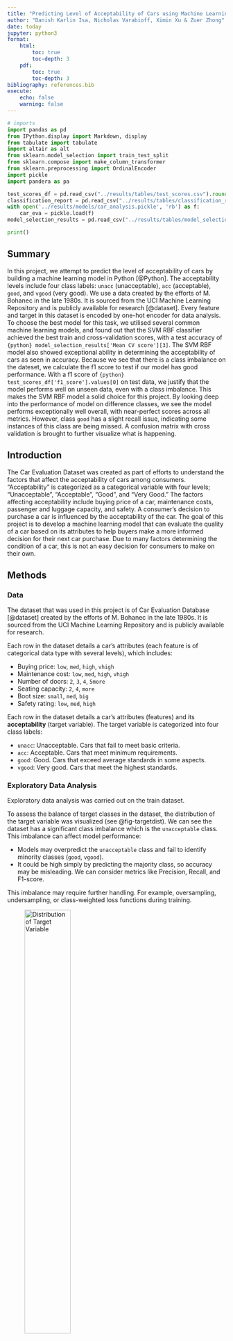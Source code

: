```yaml
---
title: "Predicting Level of Acceptability of Cars using Machine Learning"
author: "Danish Karlin Isa, Nicholas Varabioff, Ximin Xu & Zuer Zhong"
date: today
jupyter: python3
format: 
    html:
        toc: true
        toc-depth: 3
    pdf:
        toc: true
        toc-depth: 3
bibliography: references.bib
execute:
    echo: false
    warning: false
---
```


```python
# imports
import pandas as pd
from IPython.display import Markdown, display
from tabulate import tabulate
import altair as alt
from sklearn.model_selection import train_test_split
from sklearn.compose import make_column_transformer
from sklearn.preprocessing import OrdinalEncoder
import pickle
import pandera as pa
```
```python
test_scores_df = pd.read_csv("../results/tables/test_scores.csv").round(2)
classification_report = pd.read_csv("../results/tables/classification_report.csv").round(3)
with open('../results/models/car_analysis.pickle', 'rb') as f:
    car_eva = pickle.load(f)
model_selection_results = pd.read_csv("../results/tables/model_selection_results.csv").round(3)

print()
```

## Summary

In this project, we attempt to predict the level of acceptability of cars by building a machine learning model in Python [@Python]. The acceptability levels include four class labels: `unacc` (unacceptable), `acc` (acceptable), `good`, and `vgood` (very good).
We use a data created by the efforts of M. Bohanec in the late 1980s. It is sourced from the UCI Machine Learning Repository and is publicly available for research [@dataset]. Every feature and target in this dataset is encoded by one-hot encoder for data analysis.
To choose the best model for this task, we utilised several common machine learning models, and found out that the SVM RBF classifier achieved the best train and cross-validation scores, with a test accuracy of `{python} model_selection_results['Mean CV score'][3]`. 
The SVM RBF model also showed exceptional ability in determining the acceptability of cars as seen in accuracy. Because we see that there is a class imbalance on the dateset, we calculate the f1 score to test if our model has good performance. With a f1 score of `{python} test_scores_df['f1_score'].values[0]` on test data, we justify that the model performs well on unseen data, even with a class imbalance. 
This makes the SVM RBF model a solid choice for this project. By looking deep into the performance of model on difference classes, we see the model performs exceptionally well overall, with near-perfect scores across all metrics. However, class `good` has a slight recall issue, indicating some instances of this class are being missed. A confusion matrix with cross validation is brought to further visualize what is happening.

## Introduction

The Car Evaluation Dataset was created as part of efforts to understand the factors that affect the acceptability of cars among consumers. "Acceptability" is categorized as a categorical variable with four levels; "Unacceptable", "Acceptable", "Good", and "Very Good." The factors affecting acceptability include buying price of a car, maintenance costs, passenger and luggage capacity, and safety.  A consumer's decision to purchase a car is influenced by the acceptability of the car. The goal of this project is to develop a machine learning model that can evaluate the quality of a car based on its attributes to help buyers make a more informed decision for their next car purchase. Due to many factors determining the condition of a car, this is not an easy decision for consumers to make on their own.

## Methods

### Data

The dataset that was used in this project is of Car Evaluation Database [@dataset] created by the efforts of M. Bohanec in the late 1980s. It is sourced from the UCI Machine Learning Repository and is publicly available for research. 

Each row in the dataset details a car’s attributes (each feature is of categorical data type with several levels), which includes:  

-   Buying price: `low`, `med`, `high`, `vhigh`  
-   Maintenance cost: `low`, `med`, `high`, `vhigh`  
-   Number of doors: `2`, `3`, `4`, `5more`  
-   Seating capacity: `2`, `4`, `more`  
-   Boot size: `small`, `med`, `big`  
-   Safety rating: `low`, `med`, `high`  

Each row in the dataset details a car’s attributes (features) and its **acceptability** (target variable). The target variable is categorized into four class labels:  

- `unacc`: Unacceptable. Cars that fail to meet basic criteria.  
- `acc`: Acceptable. Cars that meet minimum requirements.  
- `good`: Good. Cars that exceed average standards in some aspects.  
- `vgood`: Very good. Cars that meet the highest standards.  


### Exploratory Data Analysis

Exploratory data analysis was carried out on the train dataset.

To assess the balance of target classes in the dataset, the distribution of the target variable was visualized (see @fig-targetdist). We can see the dataset has a significant class imbalance which is the `unacceptable` class. This imbalance can affect model performance:  

- Models may overpredict the `unacceptable` class and fail to identify minority classes (`good`, `vgood`).  
- It could be high simply by predicting the majority class, so accuracy may be misleading. We can consider metrics like Precision, Recall, and F1-score.  

This imbalance may require further handling. For example, oversampling, undersampling, or class-weighted loss functions during training.

![Distribution of Target Variable](../results/figures/target_distribution_raw.png){#fig-targetdist width=50%}

 From @fig-featurecounts, we can see the counts of records by target and category was visualised to gain a better idea of the dataset.

![Distribution of Features by Class](../results/figures/feature_counts_by_class.png){#fig-featurecounts width=70%}

Through this analysis, we can see that examples with target class `unacceptable` represent a large proportion of the dataset.

### Preprocessing of Dataset for Machine Learning

We preprocess the dataset to prepare it for machine learning: 

- Transform categorical features using `OrdinalEncoder` from scikit-learn 
- Split the dataset into training and testing sets

### Model Selection

The core of this project is choosing the appropriate machine learning model. 
Thus, several machine learning models from scikit-learn [@scikit-learn] will be evaluated using cross-validation. 
The models evaluated are:

- `DummyClassifier` (Dummy), which serves as a baseline to compare the performance of other models,
- `DecisionTreeClassifier` (Decision Tree),
- `KNeighboursClassifier` (KNN),
- `SVC` with RBF kernel (SVM RBF),
- Naive Bayes using `MultinomialNB` (Naive Bayes), and
- `LogisticRegression` (Logistic Regression).

```python
#| label: tbl-model_selection_results
#| tbl-cap: Results of model selection conducted using cross-validation

Markdown(model_selection_results.to_markdown(index=False))
```

The results of the model selection is shown in [@tbl-model_selection_results].
According to the results, SVM RBF achieved high train and cross-validation scores of `{python} model_selection_results['Mean train score'][3]` and `{python} model_selection_results['Mean CV score'][3]` respectively, 
suggesting it is the best model for generalising unseen data. 

While the Decision Tree model yielded the best train and cross-validation scores, 
the perfect train score suggests that the model has overfitted to the data.
Therefore, we will be using SVM RBF for this project.

### Model Optimization

With the best model identified, the next step was to improve its performance through hyperparameter optimization. Using RandomizedSearchCV, a range of values for the SVM’s hyperparameters C and gamma were explored. The range of hyperparameters was chosen to cover a range of possibly useful hyperparameter values, which are commonly used in hyperparameter optimization for SVM classifier [@scikit-learn_grid_search]. This approach allowed for an efficient and thorough search across the parameter space, and results in an optimal esitimator to use. We use f1 weighted score to tune because of a multiclass dataset. 

The visualizations are below, including a heatmap (@fig-heatmaptuning) of test scores obtained during hyperparameter optimization. This interpretability aids in understanding which parameters are most critical and how sensitive the model is to these settings.

![Heatmap of test scores obtained during hyperparameter optimisation](../results/figures/car_hyperparameter.png){#fig-heatmaptuning width=70%}

We observed that the best hyperparameter of `C` and `gamma` are `{python} car_eva.best_params_['svc__C']` and `{python} car_eva.best_params_['svc__gamma']` respectively. 
All categorical features were passed through `OrdinalEncoder` prior to model fitting. 
The Python programming language [@Python] and the following Python packages were used to perform the analysis: numpy [@harris2020array], Pandas [@mckinney-proc-scipy-2010], matplotlib [@Hunter:2007], scikit-learn [@scikit-learn].
The code used to perform the analysis and create this report can be found here: [https://github.com/UBC-MDS/Car_Evaluation_Analysis/blob/main/scripts](https://github.com/UBC-MDS/Car_Evaluation_Analysis/blob/main/scripts)

## Results & Discussion

After performing hyperparameter optimization, the SVM RBF model manage to achieve the best f1 score of `{python} test_scores_df['f1_score'].values[0]` on the test data.
This suggests the model has been generalised well, with high scores on both the train and test sets. Let's have a look at the classification report [@tbl-classification-report]. It has a balanced performance across precision, recall, and F1-scores for each class. The weighted average metrics further confirm the robustness of the model. The weighted average F1-score `{python} classification_report['f1-score'].iloc[6]` reflects balanced performance even with class imbalance. However, slightly lower recall for class "good" (`{python} classification_report['recall'].iloc[1]`) suggests some misclassification, which could be improved with better feature engineering, or can be improved by increasing the data points.

```python
#| label: tbl-classification-report
#| tbl-cap: Classification report of the model

Markdown(classification_report.to_markdown(index=False))
```

Below is a confusion matrix from cross validation (@fig-confusionmatrix), we can visualize how model performs specifically on each classes. 

![Confusion matrix from cross validation](../results/figures/confusion_matrix.png){#fig-confusionmatrix width=70%}


To further improve the model's utility, several changes can be made.
One such change is feeding the model with features that are not just categorical.
Instead, for features such as buying price, maintenance cost and safety features, numeric data should be collected.
At the same time, more features can be included, such as the type of car and and fuel efficiency ratings.

By allowing the model to take in more complex data, this may allow the model to make more accurate predictions to let customers make a more informed choice when purchasing a new car.

## References

